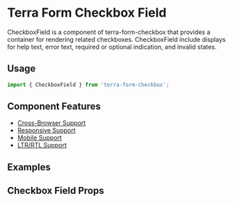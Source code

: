 


<Badge />

# Terra Form Checkbox Field

CheckboxField is a component of terra-form-checkbox that provides a container for rendering related checkboxes. CheckboxField include displays for help text, error text, required or optional indication, and invalid states.


## Usage

```jsx
import { CheckboxField } from 'terra-form-checkbox';
```

## Component Features

 * [Cross-Browser Support](https://engineering.cerner.com/terra-ui/about/terra-ui/component-standards#cross-browser-support)
 * [Responsive Support](https://engineering.cerner.com/terra-ui/about/terra-ui/component-standards#responsive-support)
 * [Mobile Support](https://engineering.cerner.com/terra-ui/about/terra-ui/component-standards#mobile-support)
 * [LTR/RTL Support](https://engineering.cerner.com/terra-ui/about/terra-ui/component-standards#ltr--rtl)

## Examples
<DefaultCheckboxField title="Default CheckboxField Example" />
<ControlledCheckboxField title="Controlled CheckboxField Example" />
<InlineCheckboxField title="Inline CheckboxField Example" />
<OptionalCheckboxField title="Optional CheckboxField Example" />

## Checkbox Field Props
<CheckboxFieldPropsTable />
